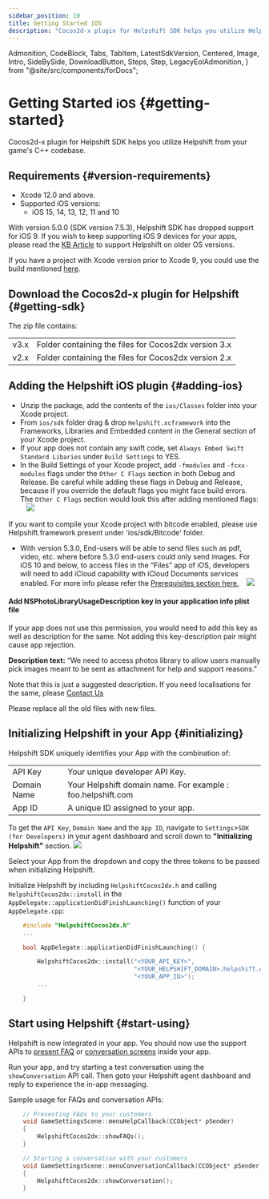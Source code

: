 ```yaml
---
sidebar_position: 10
title: Getting Started iOS
description: "Cocos2d-x plugin for Helpshift SDK helps you utilize Helpshift from your game's C++ codebase."
---
```


  Admonition,
  CodeBlock,
  Tabs,
  TabItem,
  LatestSdkVersion,
  Centered,
  Image,
  Intro,
  SideBySide,
  DownloadButton,
  Steps,
  Step,
  LegacyEolAdmonition,
} from "@site/src/components/forDocs";

<LegacyEolAdmonition />

# Getting Started <small>iOS</small> {#getting-started}

<Intro>

Cocos2d-x plugin for Helpshift SDK helps you utilize Helpshift from your game's C++ codebase.

</Intro>

## Requirements {#version-requirements}

- Xcode 12.0 and above.
- Supported iOS versions:
  - iOS 15, 14, 13, 12, 11 and 10

<Admonition type="info" title="Note">

With version 5.0.0 (SDK version 7.5.3), Helpshift SDK has dropped support for iOS 9. If you wish to keep supporting iOS 9 devices for your apps, please read the [KB Article](https://support.helpshift.com/kb/article/what-are-the-minimum-ios-versions-supported-by-helpshift/) to support Helpshift on older OS versions.

</Admonition>

<Admonition type="info" title="Note">

If you have a project with Xcode version prior to Xcode 9, you could use the build mentioned [here](https://support.helpshift.com/kb/article/can-i-install-an-older-version-of-the-helpshift-sdk#plugins).

</Admonition>

## Download the Cocos2d-x plugin for Helpshift {#getting-sdk}

<DownloadButton
  text="Download SDK"
  link="[% cocos2d-x.ios.sdk_url %]"
  classes="mb-4"
/>

The zip file contains:

<div className="text-sm compact ">

|      |                                                      |
| ---- | ---------------------------------------------------- |
| v3.x | Folder containing the files for Cocos2dx version 3.x |
| v2.x | Folder containing the files for Cocos2dx version 2.x |

</div>

## Adding the Helpshift iOS plugin {#adding-ios}

- Unzip the package, add the contents of the `ios/Classes` folder into your Xcode project.
- From `ios/sdk` folder drag & drop `Helpshift.xcframework` into the Frameworks, Libraries and Embedded content in the General section of your Xcode project.
- If your app does not contain any swift code, set `Always Embed Swift Standard Libaries` under `Build Settings` to YES.
- In the Build Settings of your Xcode project, add `-fmodules` and `-fcxx-modules` flags under the `Other C Flags` section in both Debug and Release. Be careful while adding these flags in Debug and Release, because if you override the default flags you might face build errors. The `Other C Flags` section would look this after adding mentioned flags:
  &nbsp;&nbsp; <Image src="/static/books/cocos/integration-c-flag.png"  width="full" />

<Admonition type="info" title="Note">

If you want to compile your Xcode project with bitcode enabled, please use Helpshift.framework present under 'ios/sdk/Bitcode' folder.

</Admonition>

- With version 5.3.0, End-users will be able to send files such as pdf, video, etc. where before 5.3.0 end-users could only send images. For iOS 10 and below, to access files in the “Files” app of iOS, developers will need to add iCloud capability with iCloud Documents services enabled. For more info please refer the [Prerequisites section here.](https://developer.apple.com/library/archive/documentation/FileManagement/Conceptual/DocumentPickerProgrammingGuide/Introduction/Introduction.html#//apple_ref/doc/uid/TP40014451)
  &nbsp;&nbsp; <Image src="/static/books/ios/icloud-entitlement.png"  width="full" />

<Admonition type="info" title="Note">

#### Add NSPhotoLibraryUsageDescription key in your application info plist file

If your app does not use this permission, you would need to add this key as well as description for the same. Not adding this key-description pair might cause app rejection.

**Description text:** “We need to access photos library to allow users manually pick images meant to be sent as attachment for help and support reasons.”

Note that this is just a suggested description. If you need localisations for the same, please <a href="https://support.helpshift.com/kb/contact/" target="_blank">Contact Us</a>

</Admonition>

<Admonition type="info" title="Note">

Please replace all the old files with new files.

</Admonition>

## Initializing Helpshift in your App {#initializing}

Helpshift SDK uniquely identifies your App with the combination of:

<div className="text-sm compact ">

|             |                                                             |
| ----------- | ----------------------------------------------------------- |
| API Key     | Your unique developer API Key.                              |
| Domain Name | Your Helpshift domain name. For example : foo.helpshift.com |
| App ID      | A unique ID assigned to your app.                           |

</div>

To get the `API Key`, `Domain Name` and the `App ID`, navigate to `Settings`>`SDK (for Developers)` in your agent dashboard and scroll down to **"Initializing Helpshift"** section. <Image src="/static/books/common/settings-integration.png"  width="full" />

Select your App from the dropdown and copy the three tokens to be passed when initializing Helpshift.

Initialize Helpshift by including `HelpshiftCocos2dx.h` and
calling `HelpshiftCocos2dx::install` in the `AppDelegate::applicationDidFinishLaunching()` function of your `AppDelegate.cpp`:

```cpp
    #include "HelpshiftCocos2dx.h"
    ...

    bool AppDelegate::applicationDidFinishLaunching() {

        HelpshiftCocos2dx::install("<YOUR_API_KEY>",
                                   "<YOUR_HELPSHIFT_DOMAIN>.helpshift.com",
                                   "<YOUR_APP_ID>");
        ...

    }
```

## Start using Helpshift {#start-using}

Helpshift is now integrated in your app. You should now use the support APIs to [present FAQ](/cocos2d-x/support-tools-ios#faqs-view) or [conversation screens](/cocos2d-x/support-tools-ios#conversation-view) inside your app.

Run your app, and try starting a test conversation using the `showConversation` API call.
Then goto your Helpshift agent dashboard and reply to experience the in-app messaging.

Sample usage for FAQs and conversation APIs:

```cpp
    // Presenting FAQs to your customers
    void GameSettingsScene::menuHelpCallback(CCObject* pSender)
    {
        HelpshiftCocos2dx::showFAQs();
    }

    // Starting a conversation with your customers
    void GameSettingsScene::menuConversationCallback(CCObject* pSender)
    {
        HelpshiftCocos2dx::showConversation();
    }
```
